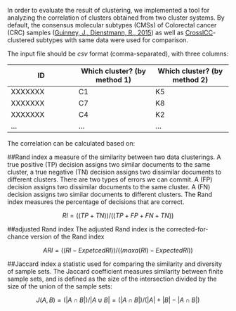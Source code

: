 In order to evaluate the result of clustering, we implemented a tool for analyzing the correlation of clusters obtained from two cluster systems. By default, the consensus molecular subtypes (CMSs) of Colorectal cancer (CRC) samples ([Guinney, J., Dienstmann, R., 2015](https://www.nature.com/articles/nm.3967)) as well as [CrossICC](https://github.com/bioinformatist/CrossICC)-clustered subtypes with same data were used for comparison.

The input file should be *csv* format (comma-separated), with three columns:

| ID                       | Which cluster? (by method 1) | Which cluster? (by method 2) |
|--------------------------|------------------------------|------------------------------|
| XXXXXXX                  | C1                           | K5                           |
| XXXXXXX                  | C7                           | K8                           |
| XXXXXXX                  | C4                           | K2                           |
| ...                      | ...                          | ...                          |

The correlation can be calculated based on:

##Rand index
a measure of the similarity between two data clusterings.
A true positive (TP) decision assigns two similar documents to the same cluster, a true negative (TN) decision assigns two dissimilar documents to different clusters. There are two types of errors we can commit. A (FP) decision assigns two dissimilar documents to the same cluster. A (FN) decision assigns two similar documents to different clusters. The Rand index measures the percentage of decisions that are correct.

$$RI=((TP+TN))/((TP+FP+FN+TN))$$

##adjusted Rand index
The adjusted Rand index is the corrected-for-chance version of the Rand index


$$ARI=((RI-Expetced RI))/((maxa(RI)-Expected RI))$$

##Jaccard index
a statistic used for comparing the similarity and diversity of sample sets. The Jaccard coefficient measures similarity between finite sample sets, and is defined as the size of the intersection divided by the size of the union of the sample sets:

$$J(A,B)=(|A∩B|)/|A∪B| =(|A∩B|)/(|A|+|B|-|A∩B|)$$
